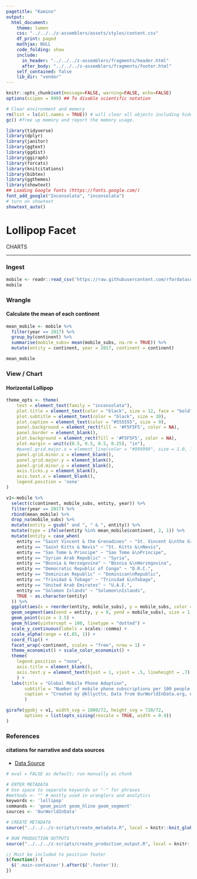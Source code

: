 ```yaml
---
pagetitle: "Kamino"
output: 
  html_document:
    theme: lumen
    css: "../../../z-assemblers/assets/styles/content.css"
    df_print: paged
    mathjax: NULL
    code_folding: show
    include:
      in_header: "../../../z-assemblers/fragments/header.html"
      after_body: "../../../z-assemblers/fragments/footer.html"
    self_contained: false
    lib_dir: "vendor"
---
```


```r

knitr::opts_chunk$set(message=FALSE, warning=FALSE, echo=FALSE)
options(scipen = 999) ## To disable scientific notation

# Clear environment and memory
rm(list = ls(all.names = TRUE)) # will clear all objects including hidden objects.
gc() #free up memory and report the memory usage.

library(tidyverse)
library(dplyr)
library(janitor)
library(ggtext)
library(ggdist)
library(ggiraph)
library(forcats)
library(knitcitations)
library(bibtex)
library(ggthemes)
library(showtext)
## Loading Google fonts (https://fonts.google.com/)
font_add_google("Inconsolata", "inconsolata")
# turn on showtext
showtext_auto()

```

# Lollipop Facet
<div class="activity">
CHARTS  
</div>


***

### Ingest

```r

mobile <- readr::read_csv('https://raw.githubusercontent.com/rfordatascience/tidytuesday/master/data/2020/2020-11-10/mobile.csv')
mobile

```


### Wrangle
#### Calculate the mean of each continent

```r

mean_mobile <- mobile %>% 
  filter(year == 2017) %>% 
  group_by(continent) %>% 
  summarise(mobile_subs= mean(mobile_subs, na.rm = TRUE)) %>% 
  mutate(entity = continent, year = 2017, continent = continent)

mean_mobile
```


### View / Chart
#### Horizontal Lollipop

```r

theme_opts <- theme(
    text = element_text(family = "inconsolata"), 
    plot.title = element_text(color = "black", size = 12, face = "bold"),
    plot.subtitle = element_text(color = "black", size = 10),
    plot.caption = element_text(color = "#555555", size = 9),
    panel.background = element_rect(fill = '#F5F5F5', color = NA),
    panel.border = element_blank(),
    plot.background = element_rect(fill = '#F5F5F5', color = NA),
    plot.margin = unit(c(0.5, 0.5, 0.5, 0.25), "in"),
    #panel.grid.major.x = element_line(color = "#999999", size = 1.0, linetype = "dotted"),
    panel.grid.minor.x = element_blank(),
    panel.grid.major.y = element_blank(),
    panel.grid.minor.y = element_blank(),
    axis.ticks.y = element_blank(),
    axis.text.x = element_blank(),
    legend.position = 'none'
)

```

```r
v1<-mobile %>% 
  select(c(continent, mobile_subs, entity, year)) %>% 
  filter(year == 2017) %>% 
  rbind(mean_mobile) %>% 
  drop_na(mobile_subs) %>% 
  mutate(entity = gsub(" and ", " & ", entity)) %>% 
  mutate(type = ifelse(entity %in% mean_mobile$continent, 2, 1)) %>% 
  mutate(entity = case_when(
    entity == "Saint Vincent & the Grenadines" ~ "St. Vincent &\nthe Grenadines",
    entity == "Saint Kitts & Nevis" ~ "St. Kitts &\nNevis",
    entity == "Sao Tome & Principe" ~ "Sao Tome &\nPrincipe",
    entity == "Syrian Arab Republic" ~ "Syria",
    entity == "Bosnia & Herzegovina" ~ "Bosnia &\nHerzegovina",
    entity == "Democratic Republic of Congo" ~ "D.R.C.",
    entity == "Dominican Republic" ~ "Dominican\nRepublic",
    entity == "Trinidad & Tobago" ~ "Trinidad &\nTobago",
    entity == "United Arab Emirates" ~ "U.A.E.",
    entity == "Solomon Islands" ~ "Solomon\nIslands",
    TRUE ~ as.character(entity)
  )) %>% 
  ggplot(aes(x = reorder(entity, mobile_subs), y = mobile_subs, color = factor(type), alpha = type)) +
  geom_segment(aes(xend = entity, y = 0, yend = mobile_subs), size = 1.5) +
  geom_point(size = 3.5) +
  geom_hline(yintercept = 100, linetype = "dotted") +
  scale_y_continuous(labels = scales::comma) +
  scale_alpha(range = c(.85, 1)) +
  coord_flip() +
  facet_wrap(~continent, scales = "free", nrow = 1) +
  theme_economist() + scale_color_economist() +
  theme(
    legend.position = "none",
    axis.title = element_blank(),
    axis.text.y = element_text(hjust = 1, vjust = .5, lineheight = .7)
    ) +
  labs(title = "Global Mobile Phone Adoption",
       subtitle = "Number of mobile phone subscriptions per 100 people in 2017",
       caption = "Created by @kllycttn, Data from OurWorldInData.org, #TidyTuesday"
       )

girafe(ggobj = v1, width_svg = 1080/72, height_svg = 720/72,
       options = list(opts_sizing(rescale = TRUE, width = 0.9))
)

```


### References
#### citations for narrative and data sources

* [Data Source](https://github.com/rfordatascience/tidytuesday/blob/master/data/2020/2020-11-10/mobile-phone-subscriptions-vs-gdp-per-capita.csv)

```r

# eval = FALSE as default; run manually as chunk

# ENTER METADATA
# Use space to separate keywords or "-" for phrases
#methods <- "" # mostly used in wranglers and analytics
keywords <- 'lollipop'
commands <- 'geom_point geom_hline geom_segment'
sources <- 'OurWorldInData'

# CREATE METADATA
source("../../../z-scripts/create_metadata.R", local = knitr::knit_global())

# RUN PRODUCTION OUTPUTS
source("../../../z-scripts/create_production_output.R", local = knitr::knit_global())


```



```js

// Must be included to position footer
$(function() {
  $('.main-container').after($('.footer'));
})

```

